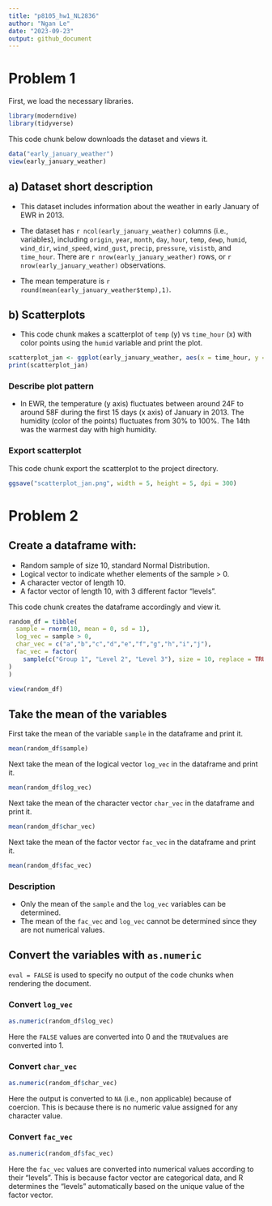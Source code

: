 ```yaml
---
title: "p8105_hw1_NL2836"
author: "Ngan Le"
date: "2023-09-23"
output: github_document
---
```


# Problem 1

First, we load the necessary libraries.

```r
library(moderndive)
library(tidyverse)
```

This code chunk below downloads the dataset and views it.

```r
data("early_january_weather")
view(early_january_weather)
```

## a) Dataset short description

- This dataset includes information about the weather in early January of EWR in 2013. 

- The dataset has `r ncol(early_january_weather)` columns (i.e., variables), including `origin`, `year`, `month`, `day`, `hour`, `temp`, `dewp`, `humid`, `wind_dir`, `wind_speed`, `wind_gust`, `precip`, `pressure`, `visistb`, and `time_hour`. There are `r nrow(early_january_weather)` rows, or `r nrow(early_january_weather)` observations.

- The mean temperature is `r round(mean(early_january_weather$temp),1)`.

## b) Scatterplots

- This code chunk makes a scatterplot of `temp` (y) vs `time_hour` (x) with color points using the `humid` variable and print the plot.

```r
scatterplot_jan <- ggplot(early_january_weather, aes(x = time_hour, y = temp, color = humid)) + geom_point()
print(scatterplot_jan)
```

### Describe plot pattern
- In EWR, the temperature (y axis) fluctuates between around 24F to around 58F during the first 15 days (x axis) of January in 2013. The humidity (color of the points) fluctuates from 30% to 100%. The 14th was the warmest day with high humidity. 

### Export scatterplot

This code chunk export the scatterplot to the project directory.

```r
ggsave("scatterplot_jan.png", width = 5, height = 5, dpi = 300)
```


# Problem 2

## Create a dataframe with:
- Random sample of size 10, standard Normal Distribution. 
- Logical vector to indicate whether elements of the sample > 0.
- A character vector of length 10.
- A factor vector of length 10, with 3 different factor "levels".

This code chunk creates the dataframe accordingly and view it. 

```r
random_df = tibble(
  sample = rnorm(10, mean = 0, sd = 1),
  log_vec = sample > 0,
  char_vec = c("a","b","c","d","e","f","g","h","i","j"),
  fac_vec = factor(
    sample(c("Group 1", "Level 2", "Level 3"), size = 10, replace = TRUE),
)
)

view(random_df)
```

## Take the mean of the variables

First take the mean of the variable `sample` in the dataframe and print it.

```r
mean(random_df$sample)
```

Next take the mean of the logical vector `log_vec` in the dataframe and print it.

```r
mean(random_df$log_vec)
```

Next take the mean of the character vector `char_vec` in the dataframe and print it.

```r
mean(random_df$char_vec)
```

Next take the mean of the factor vector `fac_vec` in the dataframe and print it.

```r
mean(random_df$fac_vec)
```

### Description
- Only the mean of the `sample` and the `log_vec` variables can be determined. 
- The mean of the `fac_vec` and `log_vec` cannot be determined since they are not numerical values.

## Convert the variables with `as.numeric`

`eval = FALSE` is used to specify no output of the code chunks when rendering the document.

### Convert `log_vec`

```r
as.numeric(random_df$log_vec)
```

Here the `FALSE` values are converted into 0 and the `TRUE`values are converted into 1.

### Convert `char_vec`

```r
as.numeric(random_df$char_vec)
```

Here the output is converted to `NA` (i.e., non applicable) because of coercion. This is because there is no numeric value assigned for any character value.

### Convert `fac_vec`

```r
as.numeric(random_df$fac_vec)
```

Here the `fac_vec` values are converted into numerical values according to their "levels". This is because factor vector are categorical data, and R determines the "levels" automatically based on the unique value of the factor vector. 





